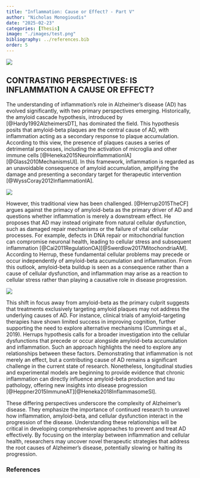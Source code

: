 ```yaml
---
title: "Inflammation: Cause or Effect? - Part V"
author: "Nicholas Monogioudis"
date: "2025-02-23"
categories: [Thesis]
image: "./images/test.png"
bibliography: ../references.bib
order: 5
---
```



![](images/test.png){fig-align="center"}

## CONTRASTING PERSPECTIVES: IS INFLAMMATION A CAUSE OR EFFECT?

The understanding of inflammation's role in Alzheimer’s disease (AD) has evolved significantly, with two primary perspectives emerging. Historically, the amyloid cascade hypothesis, introduced by [@Hardy1992AlzheimersDT], has dominated the field. This hypothesis posits that amyloid-beta plaques are the central cause of AD, with inflammation acting as a secondary response to plaque accumulation. According to this view, the presence of plaques causes a series of detrimental processes, including the activation of microglia and other immune cells [@Heneka2015NeuroinflammationIA][@Glass2010MechanismsUI]. In this framework, inflammation is regarded as an unavoidable consequence of amyloid accumulation, amplifying the damage and presenting a secondary target for therapeutic intervention [@WyssCoray2012InflammationIA].

![](images/heneka2015.png){fig-align="center"}

However, this traditional view has been challenged. [@Herrup2015TheCF] argues against the primacy of amyloid-beta as the primary driver of AD and questions whether inflammation is merely a downstream effect. He proposes that AD may instead originate from natural cellular dysfunction, such as damaged repair mechanisms or the failure of vital cellular processes. For example, defects in DNA repair or mitochondrial function can compromise neuronal health, leading to cellular stress and subsequent inflammation [@Cai2011RegulationOA][@Swerdlow2017MitochondriaAM]. According to Herrup, these fundamental cellular problems may precede or occur independently of amyloid-beta accumulation and inflammation. From this outlook, amyloid-beta buildup is seen as a consequence rather than a cause of cellular dysfunction, and inflammation may arise as a reaction to cellular stress rather than playing a causative role in disease progression.

![](images/swerdlow2017.png){fig-align="center"}

This shift in focus away from amyloid-beta as the primary culprit suggests that treatments exclusively targeting amyloid plaques may not address the underlying causes of AD. For instance, clinical trials of amyloid-targeting therapies have shown limited success in improving cognition, further supporting the need to explore alternative mechanisms (Cummings et al., 2019). Herrups hypothesis calls for a broader investigation into the cellular dysfunctions that precede or occur alongside amyloid-beta accumulation and inflammation. Such an approach highlights the need to explore any relationships between these factors. Demonstrating that inflammation is not merely an effect, but a contributing cause of AD remains a significant challenge in the current state of research. Nonetheless, longitudinal studies and experimental models are beginning to provide evidence that chronic inflammation can directly influence amyloid-beta production and tau pathology, offering new insights into disease progression [@Heppner2015ImmuneAT][@Heneka2018InflammasomeSI].

These differing perspectives underscore the complexity of Alzheimer’s disease. They emphasize the importance of continued research to unravel how inflammation, amyloid-beta, and cellular dysfunction interact in the progression of the disease. Understanding these relationships will be critical in developing comprehensive approaches to prevent and treat AD effectively. By focusing on the interplay between inflammation and cellular health, researchers may uncover novel therapeutic strategies that address the root causes of Alzheimer’s disease, potentially slowing or halting its progression. 


### References

::: {#refs}
:::